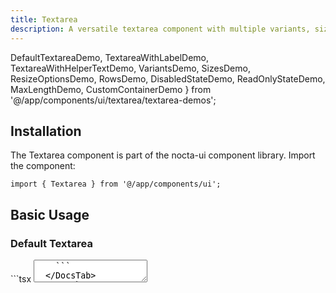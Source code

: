 ```yaml
---
title: Textarea
description: A versatile textarea component with multiple variants, sizes, resize options, and dark mode support
---
```


  DefaultTextareaDemo,
  TextareaWithLabelDemo,
  TextareaWithHelperTextDemo,
  VariantsDemo,
  SizesDemo,
  ResizeOptionsDemo,
  RowsDemo,
  DisabledStateDemo,
  ReadOnlyStateDemo,
  MaxLengthDemo,
  CustomContainerDemo
} from '@/app/components/ui/textarea/textarea-demos';

## Installation

The Textarea component is part of the nocta-ui component library. Import the component:

```tsx
import { Textarea } from '@/app/components/ui';
```

## Basic Usage

### Default Textarea

<DocsTabs defaultValue="preview">
  <DocsTab value="preview" title="Preview">
    <DefaultTextareaDemo />
  </DocsTab>
  <DocsTab value="code" title="Code">
    ```tsx
    <Textarea placeholder="Enter your message..." />
    ```
  </DocsTab>
</DocsTabs>

### Textarea with Label

<DocsTabs defaultValue="preview">
  <DocsTab value="preview" title="Preview">
    <TextareaWithLabelDemo />
  </DocsTab>
  <DocsTab value="code" title="Code">
    ```tsx
    <Textarea 
      label="Message" 
      placeholder="Type your message here..."
    />
    ```
  </DocsTab>
</DocsTabs>

### Textarea with Helper Text

<DocsTabs defaultValue="preview">
  <DocsTab value="preview" title="Preview">
    <TextareaWithHelperTextDemo />
  </DocsTab>
  <DocsTab value="code" title="Code">
    ```tsx
    <Textarea 
      label="Description" 
      placeholder="Describe your project..."
      helperText="Provide a detailed description of your project goals and requirements"
    />
    ```
  </DocsTab>
</DocsTabs>

## Variants

The Textarea component supports three variants: `default`, `error`, and `success`.

<DocsTabs defaultValue="preview">
  <DocsTab value="preview" title="Preview">
    <VariantsDemo />
  </DocsTab>
  <DocsTab value="code" title="Code">
    ```tsx
    <Textarea 
      label="Default Textarea"
      placeholder="Default variant"
      variant="default"
    />
    
    <Textarea 
      label="Error Textarea"
      placeholder="Error variant"
      variant="error"
      errorMessage="Description is required"
    />
    
    <Textarea 
      label="Success Textarea"
      placeholder="Success variant"
      variant="success"
      helperText="Description looks good!"
    />
    ```
  </DocsTab>
</DocsTabs>

## Sizes

Three size options are available: `sm`, `md`, and `lg`. The default size is `md`.

<DocsTabs defaultValue="preview">
  <DocsTab value="preview" title="Preview">
    <SizesDemo />
  </DocsTab>
  <DocsTab value="code" title="Code">
    ```tsx
    <Textarea 
      label="Small Textarea"
      placeholder="Small size"
      size="sm"
      rows={3}
    />
    
    <Textarea 
      label="Medium Textarea"
      placeholder="Medium size"
      size="md"
      rows={4}
    />
    
    <Textarea 
      label="Large Textarea"
      placeholder="Large size"
      size="lg"
      rows={5}
    />
    ```
  </DocsTab>
</DocsTabs>

## Resize Options

Control how the textarea can be resized with the `resize` prop.

<DocsTabs defaultValue="preview">
  <DocsTab value="preview" title="Preview">
    <ResizeOptionsDemo />
  </DocsTab>
  <DocsTab value="code" title="Code">
    ```tsx
    <Textarea 
      label="No Resize"
      placeholder="This textarea cannot be resized"
      resize="none"
    />
    
    <Textarea 
      label="Vertical Resize Only"
      placeholder="This textarea can only be resized vertically"
      resize="vertical"
    />
    
    <Textarea 
      label="Horizontal Resize Only"
      placeholder="This textarea can only be resized horizontally"
      resize="horizontal"
    />
    
    <Textarea 
      label="Both Directions"
      placeholder="This textarea can be resized in both directions"
      resize="both"
    />
    ```
  </DocsTab>
</DocsTabs>

## Row Configuration

Adjust the initial height of the textarea using the `rows` prop.

<DocsTabs defaultValue="preview">
  <DocsTab value="preview" title="Preview">
    <RowsDemo />
  </DocsTab>
  <DocsTab value="code" title="Code">
    ```tsx
    <Textarea 
      label="2 Rows"
      placeholder="Compact textarea with 2 rows"
      rows={2}
    />
    
    <Textarea 
      label="4 Rows (Default)"
      placeholder="Standard textarea with 4 rows"
      rows={4}
    />
    
    <Textarea 
      label="8 Rows"
      placeholder="Large textarea with 8 rows for longer content"
      rows={8}
    />
    ```
  </DocsTab>
</DocsTabs>

## Textarea States

### Disabled State

<DocsTabs defaultValue="preview">
  <DocsTab value="preview" title="Preview">
    <DisabledStateDemo />
  </DocsTab>
  <DocsTab value="code" title="Code">
    ```tsx
    <Textarea 
      label="Disabled Textarea"
      placeholder="This textarea is disabled"
      disabled
    />
    
    <Textarea 
      label="Disabled with Value"
      value="This content cannot be edited"
      disabled
      helperText="This field is disabled"
    />
    ```
  </DocsTab>
</DocsTabs>

### Read-only State

<DocsTabs defaultValue="preview">
  <DocsTab value="preview" title="Preview">
    <ReadOnlyStateDemo />
  </DocsTab>
  <DocsTab value="code" title="Code">
    ```tsx
    <Textarea 
      label="Read Only Textarea"
      value="This content is read-only and cannot be modified."
      readOnly
      helperText="This field is read-only"
    />
    ```
  </DocsTab>
</DocsTabs>

### Character Limit

<DocsTabs defaultValue="preview">
  <DocsTab value="preview" title="Preview">
    <MaxLengthDemo />
  </DocsTab>
  <DocsTab value="code" title="Code">
    ```tsx
    <Textarea 
      label="Limited Character Count"
      placeholder="Type your bio (max 250 characters)..."
      maxLength={250}
      helperText="Maximum 250 characters allowed"
    />
    ```
  </DocsTab>
</DocsTabs>

## Customization

### Custom Container

<DocsTabs defaultValue="preview">
  <DocsTab value="preview" title="Preview">
    <CustomContainerDemo />
  </DocsTab>
  <DocsTab value="code" title="Code">
    ```tsx
    <Textarea 
      containerClassName="max-w-md max-w-md flex flex-col items-center"
      label="Centered Textarea"
      placeholder="This textarea is centered with max width"
      helperText="Custom container styling applied"
    />
    ```
  </DocsTab>
</DocsTabs>

## API Reference

### Props

| Prop | Type | Default | Description |
|------|------|---------|-------------|
| `variant` | `'default' \| 'error' \| 'success'` | `'default'` | Visual variant of the textarea |
| `size` | `'sm' \| 'md' \| 'lg'` | `'md'` | Size of the textarea |
| `label` | `string` | `undefined` | Label text displayed above the textarea |
| `helperText` | `string` | `undefined` | Helper text displayed below the textarea |
| `errorMessage` | `string` | `undefined` | Error message (shown when variant is 'error') |
| `resize` | `'none' \| 'vertical' \| 'horizontal' \| 'both'` | `'vertical'` | Resize behavior of the textarea |
| `rows` | `number` | `4` | Initial number of visible text lines |
| `className` | `string` | `''` | Additional CSS classes for the textarea element |
| `containerClassName` | `string` | `''` | Additional CSS classes for the container |

All standard HTML textarea attributes are also supported through props spreading.

## Accessibility

- Proper label association using `htmlFor` and `id` attributes
- Support for `aria-describedby` when helper text is present
- Focus management with visible focus indicators
- Screen reader compatible error states
- Keyboard navigation support